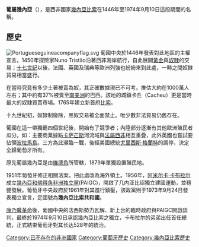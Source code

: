 {{NoteTA
|1=zh-cn:比绍;zh-tw:比索;zh-hk:比紹
|G1=Country
}}
{{Infobox Former Country
|native_name            = Guiné Portuguesa
|conventional_long_name = 葡屬幾內亞
|common_name            = 幾內亞比索
|
|continent              = 非洲
|region                 = 西非
|country                = 幾內亞比索
|era                    = 舊帝國主義
|status                 = 殖民地
|status_text            = 
|empire                 = 葡萄牙
|government_type        = 
|
|<!--- 興亡, 事件, 年代與日期 --->
|
|year_start             = 1474年
|year_end               = 1974年
|
|year_exile_start       = 
|year_exile_end         = 
|
|event_start            = 建立
|date_start             = 
|event_end              = 獨立
|date_end               = 9月10日
|
|event1                 = 
|date_event1            = 
|event2                 = 
|date_event2            = 
|event3                 = 
|date_event3            = 
|event4                 = 
|date_event4            = 
|event5                 = 
|date_event5            = 
|event6                 = 
|date_event6            = 
|event7                 = 
|date_event7            = 
|event8                 = 
|date_event8            = 
|event9                 = 
|date_event9            = 
|
|event_pre              = 
|date_pre               = 
|event_post             = 
|date_post              = 
|
|<!--- 前任和繼任政治實體 --->
|p1                     = 卡布王國
|flag_p1                = 
|image_p1               = 
|p2                     = 
|flag_p2                = 
|p3                     = 
|flag_p3                = 
|p4                     = 
|flag_p4                = 
|p5                     = 
|flag_p5                = 
|s1                     = 幾內亞比索
|flag_s1                = Flag of Guinea-Bissau.svg
|image_s1               = 
|s2                     = 
|flag_s2                = 
|s3                     = 
|flag_s3                = 
|s4                     = 
|flag_s4                = 
|s5                     = 
|flag_s5                = 
|
|image_flag             = Flag of Portugal.svg
|flag                   = 幾內亞比索國旗
|flag_type              = 
|
|image_coat             = Coat of arms of Portuguese Guinea (1951-1974).svg
|symbol                 = 幾內亞比索國徽
|symbol_type            = 
|
|image_map              = LocationGuineaBissau.svg
|image_map_caption      = 
|
|image_map2             = 
|image_map2_caption     = 
|
|capital                = [[比索|比索]]
|capital_exile          = 
|latd= |latm= |latNS= |longd= |longm= |longEW= 
|
|national_motto         = 
|national_anthem        = 
|common_languages       = 
|religion               = 
|currency               = 
|
|<!--- 國家領導人 --->
|leader1                = Infante Pedro, Duke of Coimbra(首)
|leader2                = Américo Thomaz(末)
|leader3                = 
|leader4                = 
|year_leader1           = 1446年-1448年
|year_leader2           = 1958年-1961年
|year_leader3           = 
|year_leader4           = 
|title_leader           = 國王、總統
|representative1        = Luis de Magalhães(首)                 
|representative2        = Carrlos Fabião(末) 
|representative3        = 
|representative4        = 
|year_representative1   = 1640年-1641年
|year_representative2   = 1974年
|year_representative3   = 
|year_representative4   = 
|title_representative   = 總督
|deputy1                = 
|deputy2                = 
|deputy3                = 
|deputy4                = 
|year_deputy1           = 
|year_deputy2           = 
|year_deputy3           = 
|year_deputy4           = 
|title_deputy           = 
|
|<!--- 立法機構 --->
|legislature            = 
|house1                 = 
|type_house1            = 
|house2                 = 
|type_house2            = 
|
|<!--- 面積和人口 --->
|stat_year1             = 
|stat_area1             = 
|stat_pop1              = 
|stat_year2             = 
|stat_area2             = 
|stat_pop2              = 
|stat_year3             = 
|stat_area3             = 
|stat_pop3              = 
|stat_year4             = 
|stat_area4             = 
|stat_pop4              = 
|stat_year5             = 
|stat_area5             = 
|stat_pop5              = 
|footnotes              = 
|today                 = {{flag|Guinea-Bissau}}
}}
'''葡屬幾內亞'''（{{lang-pt|'''Guiné Portuguesa'''}}），是西非國家[[幾內亞比索|幾內亞比索]]在1446年至1974年9月10日這段期間的名稱。

==歷史==
[[File:Portugueseguineacompanyflag.svg|thumb]]
葡國中央於1446年發表對此地區的主權宣言。1450年探險家Nuno Tristão沿著西非海岸航行，自此展開[[黃金|黃金]]與[[奴隸|奴隸]]的交易；[[十七世紀|十七世紀]]以後，法國、英國及瑞典等歐洲列強也紛紛來到此處，一時之間奴隸貿易相當盛行。

在當時究竟有多少土著被賣為奴，其正確數據現已不可考。推估大約在1000萬人左右；其中約有37%被賣至[[南美洲|南美洲]]的巴西。該地的城鎮卡丘（Cacheu）更是當時最大的奴隸買賣市場。1765年建立新首府[[比索|比索]]。

十九世紀初，奴隸制廢除，黑奴交易被全面禁止。唯少數非法貿易仍舊存在。

葡國在這一帶獨霸四個世紀後，開始有了競爭者；內陸部分逐漸有其他歐洲殖民者瓜分。如：主要商業據點[[卡萨芒斯|卡萨芒斯]]河流域與[[法屬西非|法屬西非]]相互重疊，此外英國也嘗試要佔領[[波拉馬島|波拉馬島]]。三方為此瀕臨一戰，後經美國總統[[尤里西斯·格蘭特|尤里西斯·格蘭特]]的調停，決定全歸葡萄牙所有。

原先葡屬幾內亞是由[[維德角|維德角]]所管轄，1879年單獨設置殖民地。

1951年葡萄牙修正相關法案，把此處改為海外領土。1956年，[[阿米尔卡·卡布拉尔|阿米尔卡·卡布拉尔]]成立[[幾內亞和佛得角非洲独立黨|幾內亞和佛得角非洲独立黨]](PAIGC)，開啟了几内亚比绍獨立建國運動，並穩健發展。葡萄牙中央政府於1961年對其進行鎮壓，該政黨則于1973年9月24日發表獨立宣言，定國號為'''幾內亞比索共和國'''。

[[康乃馨革命|康乃馨革命]]後，葡國中央的法西斯勢力瓦解、新上台的臨時政府與PAIGC開啟談判，最終於1974年9月10日承認幾內亞比索之獨立，卡布拉尔的弟弟出任首任總統，正式結束葡萄牙對其长达528年的統治。










[[Category:已不存在的非洲國家|Category:已不存在的非洲國家]]
[[Category:葡萄牙歷史|Category:葡萄牙歷史]]
[[Category:幾內亞比索歷史|Category:幾內亞比索歷史]]
